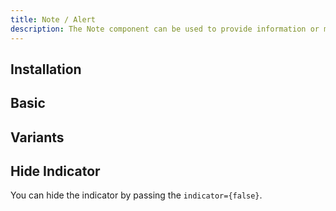```yaml
---
title: Note / Alert
description: The Note component can be used to provide information or messages, but also highlighted information complementing the normal flow of paragraphs and headers on a page.
---
```


## Installation
<Install component='note' />

## Basic
<Demo center component='statuses/note/note-demo' />

## Variants
<Demo center component='statuses/note/note-variant-demo' />

## Hide Indicator
You can hide the indicator by passing the `indicator={false}`.
<Demo center component='statuses/note/note-hide-indicator-demo' />
